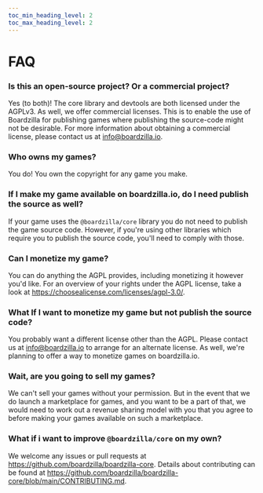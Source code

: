```yaml
---
toc_min_heading_level: 2
toc_max_heading_level: 2
---
```



<TOCInline toc={toc} />

# FAQ

### Is this an open-source project? Or a commercial project?

Yes (to both)! The core library and devtools are both licensed under the AGPLv3. As well, we offer commercial licenses. This is to enable the use of Boardzilla for publishing games where publishing the source-code might not be desirable. For more information about obtaining a commercial license, please contact us at info@boardzilla.io.

### Who owns my games?

You do! You own the copyright for any game you make.

### If I make my game available on boardzilla.io, do I need publish the source as well?

If your game uses the `@boardzilla/core` library you do not need to publish the game source code. However, if you're using other libraries which require you to publish the source code, you'll need to comply with those.

### Can I monetize my game?

You can do anything the AGPL provides, including monetizing it however you'd like. For an overview of your rights under the AGPL license, take a look at https://choosealicense.com/licenses/agpl-3.0/.

### What If I want to monetize my game but not publish the source code?

You probably want a different license other than the AGPL. Please contact us at info@boardzilla.io to arrange for an alternate license. As well, we're planning to offer a way to monetize games on boardzilla.io.

### Wait, are you going to sell my games?

We can't sell your games without your permission. But in the event that we do launch a marketplace for games, and you want to be a part of that, we would need to work out a revenue sharing model with you that you agree to before making your games available on such a marketplace.

### What if i want to improve `@boardzilla/core` on my own?

We welcome any issues or pull requests at https://github.com/boardzilla/boardzilla-core. Details about contributing can be found at https://github.com/boardzilla/boardzilla-core/blob/main/CONTRIBUTING.md.
